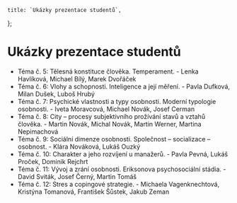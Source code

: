 
    title: `Ukázky prezentace studentů`,
};

# Ukázky prezentace studentů

- Téma č. 5: Tělesná konstituce člověka. Temperament. - <Link href="/doc/s1_05.pdf" file>Lenka Havlíková, Michael Bílý, Marek Dvořáček</Link>
- Téma č. 6: Vlohy a schopnosti. Inteligence a její měření. - <Link href="/doc/s1_06.pdf" file>Pavla Dufková, Milan Dušek, Luboš Hrubý</Link>
- Téma č. 7: Psychické vlastnosti a typy osobnosti. Moderní typologie osobnosti. - <Link href="/doc/s1_07.pdf" file>Iveta Moravcová, Michael Novák, Josef Cerman</Link>
- Téma č. 8: City – procesy subjektivního prožívání stavů a vztahů člověka. - <Link href="/doc/s1_08.pdf" file>Martin Novák, Michal Novák, Martin Werner, Martina Nepimachová</Link>
- Téma č. 9: Sociální dimenze osobnosti. Společnost – socializace – osobnost. - <Link href="/doc/s1_09.pdf" file>Klára Nováková, Lukáš Ouzký</Link>
- Téma č. 10: Charakter a jeho rozvíjení u manažerů. - <Link href="/doc/s1_10.pdf" file>Pavla Pevná, Lukáš Proček, Dominik Rejchrt</Link>
- Téma č. 11: Vývoj a zrání osobnosti. Eriksonova psychosociální stádia. - <Link href="/doc/s1_11.pdf" file>David Sviták, Josef Černý, Martin Tomáš</Link>
- Téma č. 12: Stres a copingové strategie. - <Link href="/doc/s1_12.pdf" file>Michaela Vagenknechtová, Kristýna Tomanová, František Šůstek, Jakub Zeman</Link>
